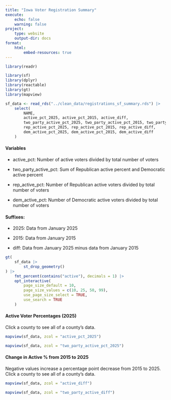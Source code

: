 ```yaml
---
title: "Iowa Voter Registration Summary"
execute:
    echo: false
    warning: false
project:
    type: website
    output-dir: docs
format: 
    html:
        embed-resources: true
---
```


``` r
library(readr)

library(sf)
library(dplyr)
library(reactable)
library(gt)
library(mapview)

```


```r
sf_data <- read_rds("../clean_data/registrations_sf_summary.rds") |> 
    select(
        NAME, 
        active_pct_2025, active_pct_2015, active_diff,
        two_party_active_pct_2025, two_party_active_pct_2015, two_party_active_diff,
        rep_active_pct_2025, rep_active_pct_2015, rep_active_diff,
        dem_active_pct_2025, dem_active_pct_2015, dem_active_diff
    )

```


:::{.column-page}

#### Variables

* active_pct: Number of active voters divided by total number of voters

* two_party_active_pct: Sum of Republican active percent and Democratic active percent

* rep_active_pct: Number of Republican active voters divided by total number of voters

* dem_active_pct: Number of Democratic active voters divided by total number of voters

#### Suffixes:

* 2025: Data from January 2025

* 2015: Data from January 2015

* diff: Data from January 2025 minus data from January 2015


```r
gt(
    sf_data |> 
        st_drop_geometry()
) |>
    fmt_percent(contains("active"), decimals = 1) |>
    opt_interactive(
        page_size_default = 10,
        page_size_values = c(10, 25, 50, 99),
        use_page_size_select = TRUE,
        use_search = TRUE
    )

```


#### Active Voter Percentages (2025)

Click a county to see all of a county's data.
```r

mapview(sf_data, zcol = "active_pct_2025")

mapview(sf_data, zcol = "two_party_active_pct_2025")
```


#### Change in Active % from 2015 to 2025

Negative values increase a percentage point decrease from 2015 to 2025. Click a county to see all of a county's data.
```r

mapview(sf_data, zcol = "active_diff")

mapview(sf_data, zcol = "two_party_active_diff")
```

:::